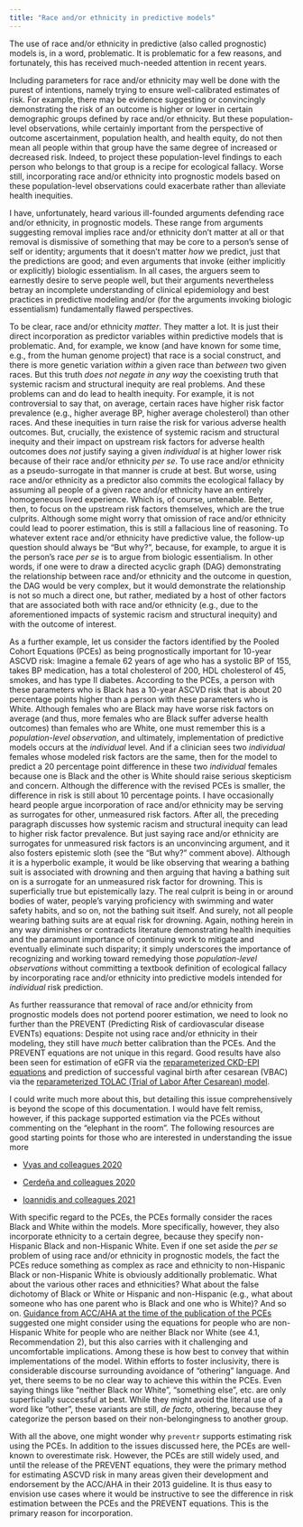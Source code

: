 ```yaml
---
title: "Race and/or ethnicity in predictive models"
---
```


The use of race and/or ethnicity in predictive (also called prognostic) models is, in a word, problematic. It is problematic for a few reasons, and fortunately, this has received much-needed attention in recent years.

Including parameters for race and/or ethnicity may well be done with the purest of intentions, namely trying to ensure well-calibrated estimates of risk. For example, there may be evidence suggesting or convincingly demonstrating the risk of an outcome is higher or lower in certain demographic groups defined by race and/or ethnicity. But these population-level observations, while certainly important from the perspective of outcome ascertainment, population health, and health equity, do not then mean all people within that group have the same degree of increased or decreased risk. Indeed, to project these population-level findings to each person who belongs to that group is a recipe for ecological fallacy. Worse still, incorporating race and/or ethnicity into prognostic models based on these population-level observations could exacerbate rather than alleviate health inequities.

I have, unfortunately, heard various ill-founded arguments defending race and/or ethnicity, in prognostic models. These range from arguments suggesting removal implies race and/or ethnicity don't matter at all or that removal is dismissive of something that may be core to a person's sense of self or identity; arguments that it doesn't matter *how* we predict, just that the predictions are good; and even arguments that invoke (either implicitly or explicitly) biologic essentialism. In all cases, the arguers seem to earnestly desire to serve people well, but their arguments nevertheless betray an incomplete understanding of clinical epidemiology and best practices in predictive modeling and/or (for the arguments invoking biologic essentialism) fundamentally flawed perspectives.

To be clear, race and/or ethnicity *matter*. They matter a lot. It is just their direct incorporation as predictor variables within predictive models that is problematic. And, for example, we know (and have known for some time, e.g., from the human genome project) that race is a social construct, and there is more genetic variation *within* a given race than *between* two given races. But this truth *does not negate in any way* the coexisting truth that systemic racism and structural inequity are real problems. And these problems can and do lead to health inequity. For example, it is not controversial to say that, on average, certain races have higher risk factor prevalence (e.g., higher average BP, higher average cholesterol) than other races. And these inequities in turn raise the risk for various adverse health outcomes. But, crucially, the existence of systemic racism and structural inequity and their impact on upstream risk factors for adverse health outcomes does *not* justify saying a given *individual* is at higher lower risk because of their race and/or ethnicity *per se*. To use race and/or ethnicity as a pseudo-surrogate in that manner is crude at best. But worse, using race and/or ethnicity as a predictor also commits the ecological fallacy by assuming all people of a given race and/or ethnicity have an entirely homogeneous lived experience. Which is, of course, untenable. Better, then, to focus on the upstream risk factors themselves, which are the true culprits. Although some might worry that omission of race and/or ethnicity could lead to poorer estimation, this is still a fallacious line of reasoning. To whatever extent race and/or ethnicity have predictive value, the follow-up question should always be "But why?", because, for example, to argue it is the person's race *per se* is to argue from biologic essentialism. In other words, if one were to draw a directed acyclic graph (DAG) demonstrating the relationship between race and/or ethnicity and the outcome in question, the DAG would be very complex, but it would demonstrate the relationship is not so much a direct one, but rather, mediated by a host of other factors that are associated both with race and/or ethnicity (e.g., due to the aforementioned impacts of systemic racism and structural inequity) and with the outcome of interest.

As a further example, let us consider the factors identified by the Pooled Cohort Equations (PCEs) as being prognostically important for 10-year ASCVD risk: Imagine a female 62 years of age who has a systolic BP of 155, takes BP medication, has a total cholesterol of 200, HDL cholesterol of 45, smokes, and has type II diabetes. According to the PCEs, a person with these parameters who is Black has a 10-year ASCVD risk that is about 20 percentage points higher than a person with these parameters who is White. Although females who are Black may have worse risk factors on average (and thus, more females who are Black suffer adverse health outcomes) than females who are White, one must remember this is a *population-level observation*, and ultimately, implementation of predictive models occurs at the *individual* level. And if a clinician sees two *individual* females whose modeled risk factors are the same, then for the model to predict a 20 percentage point difference in these two *individual* females because one is Black and the other is White should raise serious skepticism and concern. Although the difference with the revised PCEs is smaller, the difference in risk is still about 10 percentage points. I have occasionally heard people argue incorporation of race and/or ethnicity may be serving as surrogates for other, unmeasured risk factors. After all, the preceding paragraph discusses how systemic racism and structural inequity can lead to higher risk factor prevalence. But just saying race and/or ethnicity are surrogates for unmeasured risk factors is an unconvincing argument, and it also fosters epistemic sloth (see the "But why?" comment above). Although it is a hyperbolic example, it would be like observing that wearing a bathing suit is associated with drowning and then arguing that having a bathing suit on is a surrogate for an unmeasured risk factor for drowning. This is superficially true but epistemically lazy. The real culprit is being in or around bodies of water, people's varying proficiency with swimming and water safety habits, and so on, not the bathing suit itself. And surely, not all people wearing bathing suits are at equal risk for drowning. Again, nothing herein in any way diminishes or contradicts literature demonstrating health inequities and the paramount importance of continuing work to mitigate and eventually eliminate such disparity; it simply underscores the importance of recognizing and working toward remedying those *population-level observations* without committing a textbook definition of ecological fallacy by incorporating race and/or ethnicity into predictive models intended for *individual* risk prediction.

As further reassurance that removal of race and/or ethnicity from prognostic models does not portend poorer estimation, we need to look no further than the PREVENT (Predicting Risk of cardiovascular disease EVENTs) equations: Despite not using race and/or ethnicity in their modeling, they still have *much* better calibration than the PCEs. And the PREVENT equations are not unique in this regard. Good results have also been seen for estimation of eGFR via the [reparameterized CKD-EPI equations](https://pubmed.ncbi.nlm.nih.gov/34554658/) and prediction of successful vaginal birth after cesarean (VBAC) via the [reparameterized TOLAC (Trial of Labor After Cesarean) model](https://pubmed.ncbi.nlm.nih.gov/34043983/).

I could write much more about this, but detailing this issue comprehensively is beyond the scope of this documentation. I would have felt remiss, however, if this package supported estimation via the PCEs without commenting on the "elephant in the room". The following resources are good starting points for those who are interested in understanding the issue more

-   [Vyas and colleagues 2020](https://pubmed.ncbi.nlm.nih.gov/32853499)

-   [Cerdeña and colleagues 2020](https://pubmed.ncbi.nlm.nih.gov/33038972)

-   [Ioannidis and colleagues 2021](https://pubmed.ncbi.nlm.nih.gov/33492329)

With specific regard to the PCEs, the PCEs formally consider the races Black and White within the models. More specifically, however, they also incorporate ethnicity to a certain degree, because they specify non-Hispanic Black and non-Hispanic White. Even if one set aside the *per se* problem of using race and/or ethnicity in prognostic models, the fact the PCEs reduce something as complex as race and ethnicity to non-Hispanic Black or non-Hispanic White is obviously additionally problematic. What about the various other races and ethnicities? What about the false dichotomy of Black or White or Hispanic and non-Hispanic (e.g., what about someone who has one parent who is Black and one who is White)? And so on. [Guidance from ACC/AHA at the time of the publication of the PCEs](https://pubmed.ncbi.nlm.nih.gov/24222018) suggested one might consider using the equations for people who are non-Hispanic White for people who are neither Black nor White (see 4.1, Recommendation 2), but this also carries with it challenging and uncomfortable implications. Among these is how best to convey that within implementations of the model. Within efforts to foster inclusivity, there is considerable discourse surrounding avoidance of "othering" language. And yet, there seems to be no clear way to achieve this within the PCEs. Even saying things like "neither Black nor White", "something else", etc. are only superficially successful at best. While they might avoid the literal use of a word like "other", these variants are still, *de facto*, othering, because they categorize the person based on their non-belongingness to another group.

With all the above, one might wonder why `preventr` supports estimating risk using the PCEs. In addition to the issues discussed here, the PCEs are well-known to overestimate risk. However, the PCEs are still widely used, and until the release of the PREVENT equations, they were the primary method for estimating ASCVD risk in many areas given their development and endorsement by the ACC/AHA in their 2013 guideline. It is thus easy to envision use cases where it would be instructive to see the difference in risk estimation between the PCEs and the PREVENT equations. This is the primary reason for incorporation.
